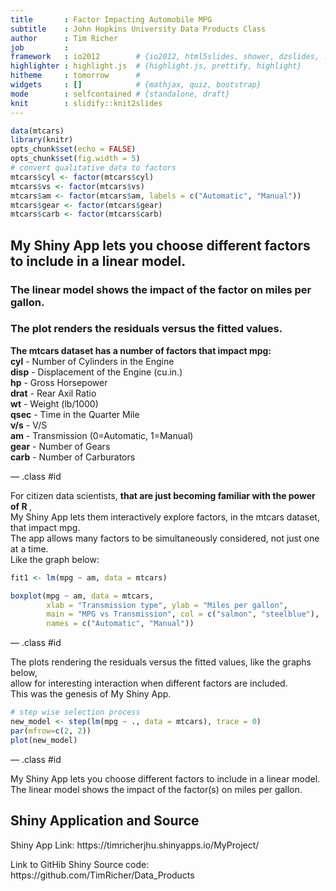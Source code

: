 ```yaml
---
title       : Factor Impacting Automobile MPG
subtitle    : John Hopkins University Data Products Class
author      : Tim Richer
job         : 
framework   : io2012        # {io2012, html5slides, shower, dzslides, ...}
highlighter : highlight.js  # {highlight.js, prettify, highlight}
hitheme     : tomorrow      # 
widgets     : []            # {mathjax, quiz, bootstrap}
mode        : selfcontained # {standalone, draft}
knit        : slidify::knit2slides
---
```


```r
data(mtcars)
library(knitr)
opts_chunk$set(echo = FALSE)
opts_chunk$set(fig.width = 5)
# convert qualitative data to factors
mtcars$cyl <- factor(mtcars$cyl)
mtcars$vs <- factor(mtcars$vs)
mtcars$am <- factor(mtcars$am, labels = c("Automatic", "Manual"))
mtcars$gear <- factor(mtcars$gear)
mtcars$carb <- factor(mtcars$carb)

```

<h2>My Shiny App lets you choose different factors to include in a linear model.</h2>
<h3>The linear model shows the impact of the factor on miles per gallon.</h3>
<h3>The plot renders the residuals versus the fitted values. </h3>
<p>
<b>The mtcars dataset has a number of factors that impact mpg:</b> <br>
<b>cyl</b>   - Number of Cylinders in the Engine  <br>
<b>disp</b>  - Displacement of the Engine (cu.in.) <br>
<b>hp</b>    - Gross Horsepower <br>
<b>drat</b>  - Rear Axil Ratio <br>
<b>wt</b>    - Weight (lb/1000) <br>
<b>qsec</b>  - Time in the Quarter Mile <br>
<b>v/s</b>   - V/S <br>
<b>am</b>    - Transmission (0=Automatic, 1=Manual) <br>
<b>gear</b>  - Number of Gears <br>
<b>carb</b>  - Number of Carburators <br>
</p>

--- .class #id 

<p>
For citizen data scientists, <b>that are just becoming familiar with the power of R </b>,<br>
My Shiny App lets them interactively explore factors, in the mtcars dataset, that impact mpg.<br>
The app allows many factors to be simultaneously considered, not just one at a time. <br>
Like the graph below: <br>


```r
fit1 <- lm(mpg ~ am, data = mtcars)

boxplot(mpg ~ am, data = mtcars,
        xlab = "Transmission type", ylab = "Miles per gallon",
        main = "MPG vs Transmission", col = c("salmon", "steelblue"), 
        names = c("Automatic", "Manual"))
```

--- .class #id 

<p>
The plots rendering the residuals versus the fitted values, like the graphs below, <br>
allow for interesting interaction when different factors are included. <br>
This was the genesis of My Shiny App. <br>
```r
# step wise selection process
new_model <- step(lm(mpg ~ ., data = mtcars), trace = 0)
par(mfrow=c(2, 2))
plot(new_model)
```

--- .class #id 

My Shiny App lets you choose different factors to include in a linear model.
The linear model shows the impact of the factor(s) on miles per gallon.

## Shiny Application and Source

Shiny App Link:
https://timricherjhu.shinyapps.io/MyProject/

Link to GitHib Shiny Source code:
https://github.com/TimRicher/Data_Products




